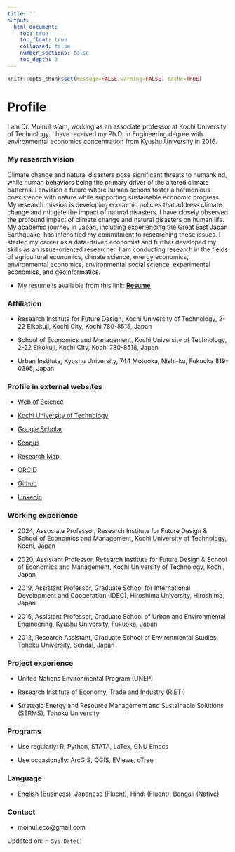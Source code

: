 ```yaml
---
title: ''
output:
  html_document:
    toc: true
    toc_float: true
    collapsed: false
    number_sections: false
    toc_depth: 3
---
```


```r
knitr::opts_chunk$set(message=FALSE,warning=FALSE, cache=TRUE)
```

# Profile

I am Dr. Moinul Islam, working as an associate professor at Kochi University of Technology. I have received my Ph.D. in Engineering degree with environmental economics concentration from Kyushu University in 2016. 

### My research vision

Climate change and natural disasters pose significant threats to humankind, while human behaviors being the primary driver of the altered climate patterns. I envision a future where human actions foster a harmonious coexistence with nature while supporting sustainable economic progress. My research mission is developing economic policies that address climate change and mitigate the impact of natural disasters. I have closely observed the profound impact of climate change and natural disasters on human life. My academic journey in Japan, including experiencing the Great East Japan Earthquake, has intensified my commitment to researching these issues. I started my career as a data-driven economist and further developed my skills as an issue-oriented researcher. I am conducting research in the fields of agricultural economics, climate science, energy economics, environmental economics, environmental social science, experimental economics, and geoinformatics.

- My resume is available from this link: [**Resume**](<https://moineco.github.io/moinul_resume/moinul_resume.pdf>)

### Affiliation

-   Research Institute for Future Design, Kochi University of Technology, 2-22 Eikokuji, Kochi City, Kochi 780-8515, Japan

-   School of Economics and Management, Kochi University of Technology, 2-22 Eikokuji, Kochi City, Kochi 780-8518, Japan

-   Urban Institute, Kyushu University, 744 Motooka, Nishi-ku, Fukuoka 819-0395, Japan

### Profile in external websites

-  [Web of Science](https://www.webofscience.com/wos/author/record/M-9369-2019)

-  [Kochi University of Technology](https://www.kochi-tech.ac.jp/profile/ja/islam-moinul.html)

-  [Google Scholar](https://scholar.google.co.jp/citations?user=UTZTmJ0AAAAJ&hl=en)

-  [Scopus](https://www.scopus.com/authid/detail.uri?authorId=55348122400)

-  [Research Map](https://researchmap.jp/moinul/?lang=english)

-  [ORCID](https://orcid.org/0000-0002-0309-3156)

-  [Github](https://github.com/moineco)

-  [Linkedin](https://www.linkedin.com/in/moinul-islam-b7a140263/)

### Working experience

-   2024, Associate Professor, Research Institute for Future Design & School of Economics and Management,
    Kochi University of Technology, Kochi, Japan
    
-   2020, Assistant Professor, Research Institute for Future Design & School of Economics and Management,
    Kochi University of Technology, Kochi, Japan
    
-   2019, Assistant Professor, Graduate School for International
    Development and Cooperation (IDEC), Hiroshima University, Hiroshima,
    Japan
    
-   2016, Assistant Professor, Graduate School of Urban and
    Environmental Engineering, Kyushu University, Fukuoka, Japan
    
-   2012, Research Assistant, Graduate School of Environmental Studies,
    Tohoku University, Sendai, Japan

### Project experience

-   United Nations Environmental Program (UNEP)

-   Research Institute of Economy, Trade and Industry (RIETI)

-   Strategic Energy and Resource Management and Sustainable Solutions
    (SERMS), Tohoku University

### Programs

-   Use regularly: R, Python, STATA, LaTex, GNU Emacs 

-   Use occasionally: ArcGIS, QGIS, EViews, oTree 

### Language

-   English (Business), Japanese (Fluent), Hindi (Fluent), Bengali (Native)

### Contact  

-   moinul.eco@gmail.com

Updated on: `r Sys.Date()`